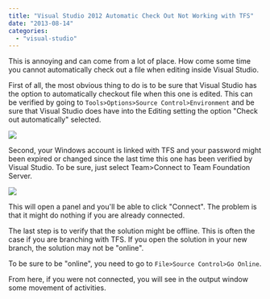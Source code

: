 ```yaml
---
title: "Visual Studio 2012 Automatic Check Out Not Working with TFS"
date: "2013-08-14"
categories: 
  - "visual-studio"
---
```


This is annoying and can come from a lot of place. How come some time you cannot automatically check out a file when editing inside Visual Studio.

First of all, the most obvious thing to do is to be sure that Visual Studio has the option to automatically checkout file when this one is edited. This can be verified by going to `Tools>Options>Source Control>Environment` and be sure that Visual Studio does have into the Editing setting the option "Check out automatically" selected.

![](images/checkoutautomaticvisualstudio2012-400x231.png)

Second, your Windows account is linked with TFS and your password might been expired or changed since the last time this one has been verified by Visual Studio. To be sure, just select Team>Connect to Team Foundation Server.

![](images/connectToTFS.png)

This will open a panel and you'll be able to click "Connect". The problem is that it might do nothing if you are already connected.

The last step is to verify that the solution might be offline. This is often the case if you are branching with TFS. If you open the solution in your new branch, the solution may not be "online".

To be sure to be "online", you need to go to `File>Source Control>Go Online`.

From here, if you were not connected, you will see in the output window some movement of activities.
